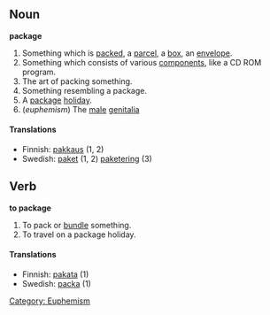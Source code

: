 ==Noun==
'''package'''
#Something which is [[pack]]ed, a [[parcel]], a [[box]], an [[envelope]].
#Something which consists of various [[component]]s, like a CD ROM program.
#The art of packing something.
#Something resembling a package.
#A [[package]] [[holiday]].
#(''euphemism'') The [[male]] [[genitalia]]

====Translations====
*Finnish: [[pakkaus]] (1, 2)
*Swedish: [[paket]] (1, 2) [[paketering]] (3)

==Verb==
'''to package'''
#To pack or [[bundle]] something.
#To travel on a package holiday.

====Translations====
*Finnish: [[pakata]] (1)
*Swedish: [[packa]] (1)

[[Category: Euphemism]]